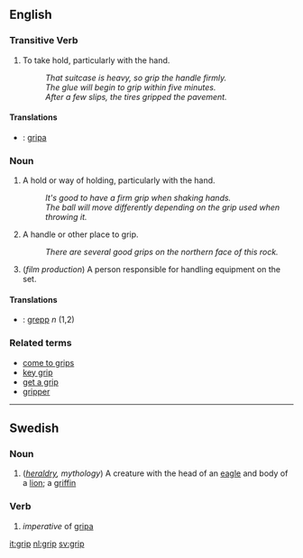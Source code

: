 ==English==

===Transitive Verb===
# To take hold, particularly with the hand.
#: ''That suitcase is heavy, so grip the handle firmly.''
#: ''The glue will begin to grip within five minutes.''
#: ''After a few slips, the tires gripped the pavement.''

====Translations====
*{{sv}}: [[gripa]]

===Noun===
# A hold or way of holding, particularly with the hand.
#: ''It's good to have a firm grip when shaking hands.''
#: ''The ball will move differently depending on the grip used when throwing it.''
# A handle or other place to grip.
#: ''There are several good grips on the northern face of this rock.''
# (''film production'') A person responsible for handling equipment on the set.

====Translations====
*{{sv}}: [[grepp]] ''n'' (1,2)

===Related terms===
*[[come to grips]]
*[[key grip]]
*[[get a grip]]
*[[gripper]]

----
==Swedish==
===Noun===
#(''[[heraldry]], mythology'') A creature with the head of an [[eagle]] and body of a [[lion]]; a [[griffin]]

===Verb===
#''imperative'' of [[gripa]]

[[it:grip]]
[[nl:grip]]
[[sv:grip]]